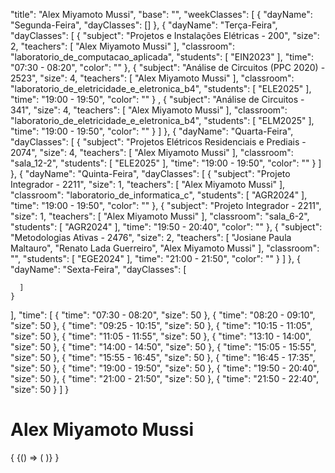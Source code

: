 
  "title": "Alex Miyamoto Mussi",
  "base": "",
  "weekClasses": [
    {
      "dayName": "Segunda-Feira",
      "dayClasses": []
    },
    {
      "dayName": "Terça-Feira",
      "dayClasses": [
        {
          "subject": "Projetos e Instalações Elétricas - 200",
          "size": 2,
          "teachers": [
            "Alex Miyamoto Mussi"
          ],
          "classroom": "laboratorio_de_computacao_aplicada",
          "students": [
            "EIN2023"
          ],
          "time": "07:30 - 08:20",
          "color": ""
        },
        {
          "subject": "Análise de Circuitos (PPC 2020) - 2523",
          "size": 4,
          "teachers": [
            "Alex Miyamoto Mussi"
          ],
          "classroom": "laboratorio_de_eletricidade_e_eletronica_b4",
          "students": [
            "ELE2025"
          ],
          "time": "19:00 - 19:50",
          "color": ""
        }
        ,
        {
          "subject": "Análise de Circuitos - 341",
          "size": 4,
          "teachers": [
            "Alex Miyamoto Mussi"
          ],
          "classroom": "laboratorio_de_eletricidade_e_eletronica_b4",
          "students": [
            "ELM2025"
          ],
          "time": "19:00 - 19:50",
          "color": ""
        }
      ]
    },
    {
      "dayName": "Quarta-Feira",
      "dayClasses": [
        {
          "subject": "Projetos Elétricos Residenciais e Prediais - 2074",
          "size": 4,
          "teachers": [
            "Alex Miyamoto Mussi"
          ],
          "classroom": "sala_12-2",
          "students": [
            "ELE2025"
          ],
          "time": "19:00 - 19:50",
          "color": ""
        }
      ]
    },
    {
      "dayName": "Quinta-Feira",
      "dayClasses": [
        {
          "subject": "Projeto Integrador - 2211",
          "size": 1,
          "teachers": [
            "Alex Miyamoto Mussi"
          ],
          "classroom": "laboratorio_de_informatica_c",
          "students": [
            "AGR2024"
          ],
          "time": "19:00 - 19:50",
          "color": ""
        },
        {
          "subject": "Projeto Integrador - 2211",
          "size": 1,
          "teachers": [
            "Alex Miyamoto Mussi"
          ],
          "classroom": "sala_6-2",
          "students": [
            "AGR2024"
          ],
          "time": "19:50 - 20:40",
          "color": ""
        },
        {
          "subject": "Metodologias Ativas - 2476",
          "size": 2,
          "teachers": [
            "Josiane Paula Maltauro",
            "Renato Lada Guerreiro",
            "Alex Miyamoto Mussi"
          ],
          "classroom": "",
          "students": [
            "EGE2024"
          ],
          "time": "21:00 - 21:50",
          "color": ""
        }
      ]
    },
    {
      "dayName": "Sexta-Feira",
      "dayClasses": [
        
      ]
    }
  ],
  "time": [
    {
      "time": "07:30 - 08:20",
      "size": 50
    },
    {
      "time": "08:20 - 09:10",
      "size": 50
    },
    {
      "time": "09:25 - 10:15",
      "size": 50
    },
    {
      "time": "10:15 - 11:05",
      "size": 50
    },
    {
      "time": "11:05 - 11:55",
      "size": 50
    },
    {
      "time": "13:10 - 14:00",
      "size": 50
    },
    {
      "time": "14:00 - 14:50",
      "size": 50
    },
    {
      "time": "15:05 - 15:55",
      "size": 50
    },
    {
      "time": "15:55 - 16:45",
      "size": 50
    },
    {
      "time": "16:45 - 17:35",
      "size": 50
    },
    {
      "time": "19:00 - 19:50",
      "size": 50
    },
    {
      "time": "19:50 - 20:40",
      "size": 50
    },
    {
      "time": "21:00 - 21:50",
      "size": 50
    },
    {
      "time": "21:50 - 22:40",
      "size": 50
    }
  ]
}

# Alex Miyamoto Mussi

<div>
  {
    <BrowserOnly>
      {() => (
        <Grid
          title={data.title}
          weekClasses={data.weekClasses}
          time={data.time}
        />
      )}
    </BrowserOnly>
  }
</div>

